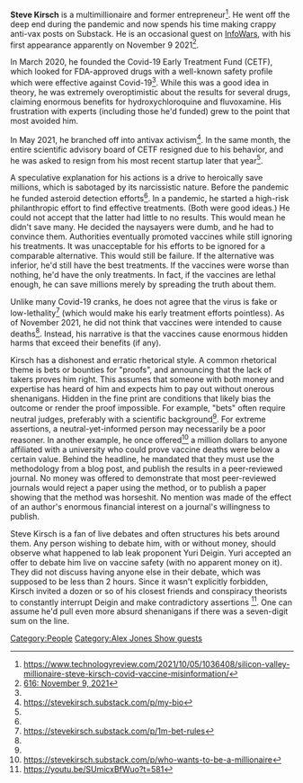 '''Steve Kirsch''' is a multimillionaire and former entrepreneur<ref name=":0">https://www.technologyreview.com/2021/10/05/1036408/silicon-valley-millionaire-steve-kirsch-covid-vaccine-misinformation/</ref>. He went off the deep end during the pandemic and now spends his time making crappy anti-vax posts on Substack. He is an occasional guest on [[InfoWars]], with his first appearance apparently on November 9 2021<ref name=":1">[[616: November 9, 2021]]</ref>.

In March 2020, he founded the Covid-19 Early Treatment Fund (CETF), which looked for FDA-approved drugs with a well-known safety profile which were effective against Covid-19<ref name=":0" />. While this was a good idea in theory, he was extremely overoptimistic about the results for several drugs, claiming enormous benefits for hydroxychloroquine and fluvoxamine. His frustration with experts (including those he'd funded) grew to the point that most avoided him.

In May 2021, he branched off into antivax activism<ref>https://stevekirsch.substack.com/p/my-bio</ref>. In the same month, the entire scientific advisory board of CETF resigned due to his behavior, and he was asked to resign from his most recent startup later that year<ref name=":0" />.

A speculative explanation for his actions is a drive to heroically save millions, which is sabotaged by its narcissistic nature. Before the pandemic he funded asteroid detection efforts<ref name=":0" />. In a pandemic, he started a high-risk philanthropic effort to find effective treatments. (Both were good ideas.) He could not accept that the latter had little to no results. This would mean he didn't save many. He decided the naysayers were dumb, and he had to convince them. Authorities eventually promoted vaccines while still ignoring his treatments. It was unacceptable for his efforts to be ignored for a comparable alternative. This would still be failure. If the alternative was inferior, he'd still have the best treatments. If the vaccines were worse than nothing, he'd have the only treatments. In fact, if the vaccines are lethal enough, he can save millions merely by spreading the truth about them.

Unlike many Covid-19 cranks, he does not agree that the virus is fake or low-lethality<ref name=":2">https://stevekirsch.substack.com/p/1m-bet-rules</ref> (which would make his early treatment efforts pointless). As of November 2021, he did not think that vaccines were intended to cause deaths<ref name=":1" />. Instead, his narrative is that the vaccines cause enormous hidden harms that exceed their benefits (if any).

Kirsch has a dishonest and erratic rhetorical style. A common rhetorical theme is bets or bounties for "proofs", and announcing that the lack of takers proves him right. This assumes that someone with both money and expertise has heard of him and expects him to pay out without onerous shenanigans. Hidden in the fine print are conditions that likely bias the outcome or render the proof impossible. For example, "bets" often require neutral judges, preferably with a scientific background<ref name=":2" />. For extreme assertions, a neutral-yet-informed person may necessarily be a poor reasoner. In another example, he once offered<ref>https://stevekirsch.substack.com/p/who-wants-to-be-a-millionaire

</ref> a million dollars to anyone affiliated with a university who could prove vaccine deaths were below a certain value. Behind the headline, he mandated that they must use the methodology from a blog post, and publish the results in a peer-reviewed journal. No money was offered to demonstrate that most peer-reviewed journals would reject a paper using the method, or to publish a paper showing that the method was horseshit. No mention was made of the effect of an author's enormous financial interest on a journal's willingness to publish.

Steve Kirsch is a fan of live debates and often structures his bets around them. Any person wishing to debate him, with or without money, should observe what happened to lab leak proponent Yuri Deigin. Yuri accepted an offer to debate him live on vaccine safety (with no apparent money on it). They did not discuss having anyone else in their debate, which was supposed to be less than 2 hours. Since it wasn't explicitly forbidden, Kirsch invited a dozen or so of his closest friends and conspiracy theorists to constantly interrupt Deigin and make contradictory assertions <ref>https://youtu.be/SUmicxBfWuo?t=581</ref>. One can assume he'd pull even more absurd shenanigans if there was a seven-digit sum on the line.
<references />
[[Category:People]]
[[Category:Alex Jones Show guests]]